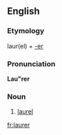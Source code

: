 ==English==

===Etymology===
laur(el) + [[-er]]

===Pronunciation===
'''Lau"rer'''
{{rfp|lang=en}}

===Noun===
{{head|en|noun}}

# {{context|obsolete|lang=en}} [[laurel]]
#:{{rfquotek|Geoffrey Chaucer}}

[[fr:laurer]]